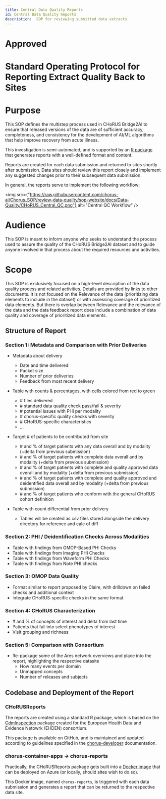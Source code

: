 ```yaml
---
title: Central Data Quality Reports
id: Central Data Quality Reports
description:  SOP for reviewing submitted data extracts
---
```


# Approved
# Standard Operating Protocol for Reporting Extract Quality Back to Sites

# Purpose

This SOP defines the multistep process used in CHoRUS Bridge2AI to ensure that released versions of the data are of sufficient accuracy, completeness, and consistency for the development of AI/ML algorithms that help improve recovery from acute illness.

This investigation is semi-automated, and is supported by an [R package](https://github.com/chorus-ai/CHoRUSReports) that generates reports with a well-defined format and content.

Reports are created for each data submission and returned to sites shortly after submission. Data sites should review this report closely and implement any suggested changes prior to their subsequent data submission.

In general, the reports serve to implement the following workflow:

<img src={"https://raw.githubusercontent.com/chorus-ai/Chorus_SOP/review-data-quality/sop-website/docs/Data-Quality/CHoRUS_Central_QC.png"} alt="Central QC Workflow" />

# Audience

This SOP is meant to inform anyone who seeks to understand the process used to assure the quality of the CHoRUS Bridge2AI dataset and to guide anyone involved in that process about the required resources and activities.

# Scope

This SOP is exclusively focused on a high-level description of the data quality process and related activities. Details are provided by links to other documents. It is not focused on the Relevance of the data (prioritizing data elements to include in the dataset) or with assessing coverage of prioritized data elements. But there is overlap between Relevance and the relevance of the data and the data feedback report does include a combination of data quality and coverage of prioritized data elements.


## Structure of Report


### Section 1: Metadata and Comparison with Prior Deliveries

- Metadata about delivery
  - Date and time delivered
  - Packet size
  - Number of prior deliveries
  - Feedback from most recent delivery

- Table with counts & percentages, with cells colored from red to green
  - \# files delivered
  - \# standard data quality check pass/fail & severity
  - \# potential issues with PHI per modality
  - \# chorus-specific quality checks with severity
  - \# CHoRUS-specific characteristics
  - …

- Target \# of patients to be contributed from site
  - \# and % of target patients with any data overall and by modality (+delta from previous submission)
  - \# and % of target patients with complete data overall and by modality (+delta from previous submission)
  - \# and % of target patients with complete and quality approved data overall and by modality (+delta from previous submission)
  - \# and % of target patients with complete and quality approved and deidentified data overall and by modality (+delta from previous submission)
  - \# and % of target patients who conform with the general CHoRUS cohort definition

- Table with count differential from prior delivery
  - Tables will be created as csv files stored alongside the delivery directory for reference and calc of diff


### Section 2: PHI / Deidentification Checks Across Modalities

- Table with findings from OMOP-Based PHI Checks
- Table with findings from Imaging PHI Checks
- Table with findings from Waveform PHI Checks
- Table with findings from Note PHI checks

### Section 3: OMOP Data Quality

- Format similar to report proposed by Claire, with drilldown on failed checks and additional context
- Integrate CHoRUS-specific checks in the same format

### Section 4: CHoRUS Characterization

- \# and % of concepts of interest and delta from last time
- Patients that fall into select phenotypes of interest
- Visit grouping and richness

### Section 5: Comparison with Consortium

- Re-package some of the Ares network overviews and place into the report, highlighting the respective datasite
  - How many events per domain
  - Unmapped concepts
  - Number of releases and subjects

## Codebase and Deployment of the Report

### CHoRUSReports

The reports are created using a standard R package, which is based on the [CdmInspection](https://github.com/EHDEN/CdmInspection) package created for the European Health Data and Evidence Netowrk (EHDEN) consortium.

This package is available on GitHub, and is maintained and updated according to guidelines specified in the [chorus-developer](https://chorus-ai.github.io/chorus-developer/) documentation.

### chorus-container-apps -> chorus-reports

Practically, the CHoRUSReports package gets built into a [Docker image](https://github.com/chorus-ai/chorus-container-apps/pkgs/container/chorus-reports) that can be deployed on Azure (or locally, should sites wish to do so).

This Docker image, named `chorus-reports`, is triggered with each data submission and generates a report that can be returned to the respective data site.


